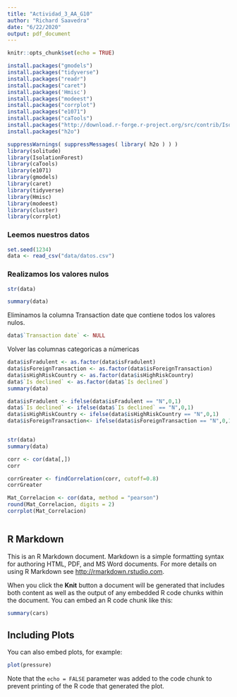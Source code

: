 ```yaml
---
title: "Actividad_3_AA_G10"
author: "Richard Saavedra"
date: "6/22/2020"
output: pdf_document
---
```


```r
knitr::opts_chunk$set(echo = TRUE)
```

```r
install.packages("gmodels")
install.packages("tidyverse")
install.packages("readr")
install.packages("caret")
install.packages('Hmisc')
install.packages("modeest") 
install.packages("corrplot")
install.packages("e1071")
install.packages("caTools")
install.packages("http://download.r-forge.r-project.org/src/contrib/IsolationForest_0.0-26.tar.gz", repo=NULL, type="source")
install.packages("h2o")

suppressWarnings( suppressMessages( library( h2o ) ) ) 
library(solitude)
library(IsolationForest)
library(caTools)
library(e1071)
library(gmodels)
library(caret)
library(tidyverse)
library(Hmisc)
library(modeest)
library(cluster)
library(corrplot)
```

### Leemos nuestros datos
```r
set.seed(1234)
data <- read_csv("data/datos.csv")


```

### Realizamos los valores nulos

```r
str(data)

summary(data)
```

Eliminamos la columna Transaction date que contiene todos los valores nulos.

```r
data$`Transaction date` <- NULL

```

Volver las columnas categoricas a númericas

```r
data$isFradulent <- as.factor(data$isFradulent)
data$isForeignTransaction <- as.factor(data$isForeignTransaction)
data$isHighRiskCountry <- as.factor(data$isHighRiskCountry)
data$`Is declined` <- as.factor(data$`Is declined`)
summary(data)

```
```r
data$isFradulent <- ifelse(data$isFradulent == "N",0,1)
data$`Is declined` <- ifelse(data$`Is declined` == "N",0,1)
data$isHighRiskCountry <- ifelse(data$isHighRiskCountry == "N",0,1)
data$isForeignTransaction<- ifelse(data$isForeignTransaction == "N",0,1)


str(data)
summary(data)

```
```r
corr <- cor(data[,])
corr

corrGreater <- findCorrelation(corr, cutoff=0.8)
corrGreater
```

```r

Mat_Correlacion <- cor(data, method = "pearson")
round(Mat_Correlacion, digits = 2)
corrplot(Mat_Correlacion)

```
```r


```


## R Markdown

This is an R Markdown document. Markdown is a simple formatting syntax for authoring HTML, PDF, and MS Word documents. For more details on using R Markdown see <http://rmarkdown.rstudio.com>.

When you click the **Knit** button a document will be generated that includes both content as well as the output of any embedded R code chunks within the document. You can embed an R code chunk like this:

```r
summary(cars)
```

## Including Plots

You can also embed plots, for example:

```r
plot(pressure)
```

Note that the `echo = FALSE` parameter was added to the code chunk to prevent printing of the R code that generated the plot.
